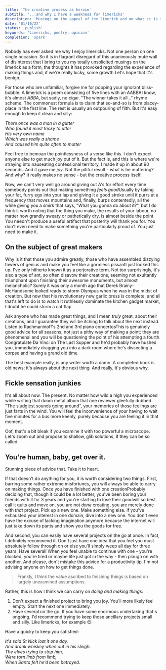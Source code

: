 ```yaml
---
title: 'The creative process as heroin'
subtitle: '...and why I have a weakness for limericks'
description: 'Musings on the appeal of the limerick and on what it is to make things'
date: '01/10/22'
status: 'publish'
keywords: 'Limericks, poetry, opinion'
completion: 'spark'
---
```


<p>
  <Dropcap>Nobody</Dropcap> has ever asked me why I enjoy limericks. Not one person on one
  single occasion. So it is in flagrant disregard of this unanimously mute wall of
  disinterest that I bring to you my totally unsolicited musings on the limerick as a
  form, the thoughts it has provoked regarding the experience of making things and, if
  we're really lucky, some growth
  <MarginNote id={1}>Let's hope that it's benign</MarginNote>.
</p>

For those who are unfamiliar, forgive me for popping your ignorant bliss-bubble. A
limerick is a poem consisting of five lines with an AABBA<MarginNote id={2}>I know, it's
almost <em>ABBA</em>, but sadly, no cigar. "The winner takes it all..."</MarginNote> rhyme
scheme. The commonest formula is to claim that so-and-so is from placey-place in the first
line. The rest is usually an outpouring of filth. But it's easy enough to keep it clean
and silly:

_There once was a man in a gutter_  
_Who found it most tricky to utter_  
_His very own name_  
_Which was really a shame_  
_And caused him quite often to mutter_

Feel free to bemoan the pointlessness of a verse like this. I don't expect anyone else to
get much joy out of it. But the fact is, and this is where we're straying into nauseating
confessional territory, I made it up in about 90 seconds. And it gave me _joy_. Not the
pitiful result - what is he muttering? And why? It really makes no sense - but the
creative process itself.

Now, we can't very well go around giving out A's for effort every time somebody points out
that making something _feels good_<MarginNote id={3}>Usually by taking your fat, furry ego
into your lap and giving it a good stroke until it purrs at a frequency that moves
mountains and, finally, burps contentedly, all the while giving you a smirk that says,
"What you gonna do about it?"</MarginNote>, but I do think it worth noting that the thing
you make, the results of your labour, no matter how grandly sweaty or pathetically dry, is
almost beside the point. You needn't produce a useful artifact that posterity will thank
you for. You don't even need to make something you're particularly proud of. You just need
to make it.

## On the subject of great makers

Why is it that those you admire greatly, those who have assembled dizzying towers of
genius and make you feel like a gormless pissant<MarginNote id={4}>I just looked this up.
I've only hitherto known it as a perjorative term. Not too surprisingly, it's also a type
of ant</MarginNote>, so often disavow their creations, seeming not exultantly triumphant
upon finishing their awesome monuments, but almost melancholic? Surely it was only a month
ago that Derek Brainy-McHandsome looked ready to storm Olympus when he was in the midst of
creation. But now that his revolutionary new garlic press is complete, and all that's left
to do is to watch it ruthlessly dominate the kitchen gadget market, I doubt he could storm
a cat flap.

Ask anyone who has made great things, and I mean _truly_ great, about their creations, and
I guarantee they will be itching to talk about the next instead. Listen to Rachmaninoff's
2nd and 3rd piano concertos<MarginNote id={5}>This is genuinely good advice for all
seasons, not just a pithy way of making a point; they are phenomenal</MarginNote> and you
will be questioning the point of his attempting a fourth. Congratulate Da Vinci on The
Last Supper and he'd probably have hushed you, immediately dragging you into a dark room
where he's dissecting a corpse and having a grand old time.

The best example really, is any writer worth a damn. A completed book is old news; it's
always about the next thing. And really, it's obvious why.

## Fickle sensation junkies

It's all about now. The present. No matter how wild a high you experienced while writing
that doom metal album that one reviewer gleefully dubbed "The sludgiest sounds going
around", your memories of those feelings are just farts in the wind. You will feel the
inconvenience of your having to wait five minutes for a bus more keenly, purely because
you are feeling it in that moment.

Oof, that's a bit bleak if you examine it with too powerful a microscope. Let's zoom out
and propose to shallow, glib solutions, if they can be so called.

## You're human, baby, get over it.

Stunning piece of advice that. Take it to heart.

If that doesn't do anything for you, it is worth considering two things. First, barring
some rather extreme misfortunes, you will always be able to carry on making things. Once
you have finished with one creation<MarginNote id={6}>Probably deciding that, though it
could be a lot better, you've been boring your friends with it for 3 years and you're
starting to lose their goodwill so best call it quits and move on</MarginNote>, you are
not _done_ creating, you are merely done with _that_ project. Pick up a new one. Make
something else. If you've exhausted your interest in one domain, dive into a new one. You
don't even have the excuse of lacking imagination anymore because the internet will just
take down its pants and show you the goods for free.

And second, you can easily have several projects on the go at once. In fact, I definitely
recommend it. Don't just have one idea that you feel you must absolutely follow through on
or else you'll simply weep all day for three years. Have several! When you feel unable to
continue with one - you're blocked, you're tired or maybe life just got in the way - then
plough on with another. And please, don't mistake this advice for a productivity tip. I'm
not advising anyone on how to get things done.

> Frankly, I think the value ascribed to finishing things is based on largely unexamined
> assumptions.

Rather, this is how I think we can carry on _doing and making things_:

1. Don't expect a finished project to bring you joy. You'll more likely feel empty. Start
   the next one immediately.
2. Have several on the go. If you have some enormous undertaking that's ongoing, I'd
   recommend trying to keep those ancillary projects small and silly. Like limericks, for
   example 😉

Have a quicky to keep you satisfied:

_It's said St Nick lost it one day,_  
_And drank whiskey when out in his sleigh._  
_The elves trying to stop him,_  
_Were torn limb from limb,_  
_When Santa felt he'd been betrayed._
